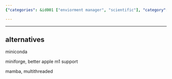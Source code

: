 ```yaml
---
{"categories": &id001 ["enviorment manager", "scientific"], "category": "package_managers", "date": "2022-08-07 16:48:08", "description": "Conda is a widely-used package manager for Python, which allows users to manage and install Python packages efficiently. Some popular alternatives to Conda are Miniconda, Miniforge (with enhanced Apple M1 support), and Mamba (supporting multithreaded operations).", "tags": *id001, "title": "Conda And Its Alternatives"}

---
```


------

## alternatives

miniconda

miniforge, better apple m1 support

mamba, multithreaded

